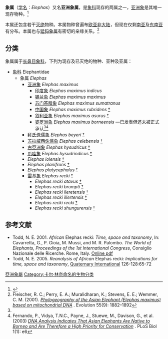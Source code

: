 {{Automatic Taxobox
| fossil_range = {{fossilrange|[[上新世|上新世]]|0}} 
| image = Asian elephant.jpg
| image_width = 250px
| image_caption =[[亚洲象|亚洲象]] ''Elephas maximus''
| taxon= Elephas
| authority = [[Linnaeus|Linnaeus]], 1758
| type_species = [[亚洲象|亚洲象]]<br>''Elephas maximus''
| type_species_authority = Linnaeus, 1758
| range_map = Asian Elephant range.png
| range_map_width = 250px
| range_map_caption = 现存[[亚洲象|亚洲象]]的分佈情況
| subdivision_ranks = [[种|种]]
| subdivision=
* [[亚洲象|亚洲象]] ''E. maximus''
* ''E. beyeri'' [[灭绝|†]]
* [[苏拉威西侏儒象|苏拉威西侏儒象]] ''E. celebensis'' [[灭绝|†]]
* ''E. hysudricus'' [[灭绝|†]]
* [[爪哇象|爪哇象]] ''E. hysudrindicus'' [[灭绝|†]]
* ''E. iolensis'' [[灭绝|†]]
* ''E. planifrons'' [[灭绝|†]]
*''E. platycephalus'' [[灭绝|†]]
*[[雷基象|雷基象]] ''E. recki'' [[灭绝|†]]

}}
'''象属'''（[[学名|学名]]：''Elephas''）又名'''亚洲象属'''，是[[象科|象科]]现存的两属之一，[[亚洲象|亚洲象]]是其唯一现存物种。<ref name=MSW3>{{cite book
 |title       = [http://google.com/books?id=JgAMbNSt8ikC&pg=PA90 Mammal Species of the World: A Taxonomic and Geographic Reference]
 |last        = Shoshani
 |first       = Jeheskel
 |author-link = Jeheskel Shoshani
 |chapter     = Order Proboscidea (pp. 90-91)
 |pages       = 
 |page        = 90
 |ref         = harv
 |edition     = 3rd
 |editor      = Wilson, Don E., and Reeder, DeeAnn M., eds
 |date        = 16 November 2005
 |publisher   = [[Johns_Hopkins_University_Press|Johns Hopkins University Press]], 2 vols. (2142 pp.)
 |location    = Baltimore
 |isbn        = 978-0-8018-8221-0
 |oclc        = 62265494
 |url         = http://www.bucknell.edu/msw3/browse.asp?id=11500003
 |deadurl     = yes
 |archiveurl  = https://web.archive.org/web/20120123153138/http://www.bucknell.edu/msw3/browse.asp?id=11500003
 |archivedate = 2012年1月23日
 |access-date = 2011年11月1日
}}</ref>

本属还包含若干[[灭绝|灭绝]]物种。本属物种曾遍布[[欧亚非大陆|欧亚非大陆]]，但现在仅剩[[南亚|南亚]]及[[东南亚|东南亚]]有分布。本属也与[[猛犸象属|猛犸象属]]有密切的亲缘关系。<ref>Fleischer, R. C.; Perry, E. A.; Muralidharan, K.; Stevens, E. E.; Wemmer, C. M. (2001). [http://nationalzoo.si.edu/Publications/ScientificPublications/pdfs/e9bf2179-2a2a-4f60-90c3-d8cec4f47385.pdf ''Phylogeography of the Asian Elephant (Elephas maximus) based on mitochondrial DNA''] {{Wayback|url=http://nationalzoo.si.edu/Publications/ScientificPublications/pdfs/e9bf2179-2a2a-4f60-90c3-d8cec4f47385.pdf |date=20120317132128 }}. Evolution 55(9): 1882–1892</ref>

==分类==
象属属于[[长鼻目|长鼻目]][[象科|象科]]，下列为现存及已灭绝的物种、亚种及亚属：
*[[象科|象科]] Elephantidae
** 象属 ''Elephas''
*** [[亚洲象|亚洲象]] ''Elephas maximus''
**** [[印度象|印度象]] ''Elephas maximus indicus''
**** [[锡兰象|锡兰象]] ''Elephas maximus maximus''
**** [[苏门答腊象|苏门答腊象]] ''Elephas maximus sumatranus''
**** [[中国象|中国象]] ''Elephas maximus rubridens'' [[灭绝|†]]
**** [[叙利亚象|叙利亚象]] ''Elephas maximus asurus'' [[灭绝|†]]
****[[婆罗洲象|婆罗洲象]] ''Elephas maximus borneensis'' —已发表但还未被正式承认<ref name="MSW3" /><ref name="Fernando03">Fernando, P., Vidya, T.N.C., Payne, J., Stuewe, M., Davison, G., et al. (2003) [http://biology.plosjournals.org/perlserv?request=get-document&doi=10.1371/journal.pbio.0000006 ''DNA Analysis Indicates That Asian Elephants Are Native to Borneo and Are Therefore a High Priority for Conservation''] {{Wayback|url=http://biology.plosjournals.org/perlserv?request=get-document&doi=10.1371%2Fjournal.pbio.0000006 |date=20080320061809 }}. PLoS Biol 1(1): e6</ref>
*** [[拜氏侏儒象|拜氏侏儒象]] ''Elephas beyeri'' [[灭绝|†]]
*** [[苏拉威西侏儒象|苏拉威西侏儒象]] ''Elephas celebensis'' [[灭绝|†]]
*** [[古亞洲象|古亞洲象]] ''Elephas hysudricus'' [[灭绝|†]]
*** [[爪哇象|爪哇象]] ''Elephas hysudrindicus'' [[灭绝|†]]
*** ''Elephas iolensis'' [[灭绝|†]]
*** ''Elephas planifrons'' [[灭绝|†]]
***''Elephas platycephalus'' [[灭绝|†]]
*** [[雷基象|雷基象]] ''Elephas recki'' [[灭绝|†]]
**** ''Elephas recki atavus'' [[灭绝|†]]
**** ''Elephas recki brumpti'' [[灭绝|†]]
**** ''Elephas recki ileretensis'' [[灭绝|†]]
**** ''Elephas recki illertensis'' [[灭绝|†]]
**** ''Elephas recki recki'' [[灭绝|†]]
**** ''Elephas recki shungurensis'' [[灭绝|†]]

==参考文献==
<!-- Article is inconsistent with Elephant and Palaeoloxodon etc pages. See also Biol. Lett.2:451 doi:10.1098/rsbl.2006.0467 but see also BiolLett3:55,57,60. First and last papers have digital appendices. -->
{{Reflist}}
*Todd, N. E. 2001. ''African'' Elephas recki: ''Time, space and taxonomy'', In: Cavarretta, G., P. Gioia, M. Mussi, and M. R. Palombo. ''The World of Elephants, Proceedings of the 1st International Congress'', Consiglio Nazionale delle Ricerche. Rome, Italy. [https://web.archive.org/web/20081216215509/http://www.cq.rm.cnr.it/elephants2001/pdf/693_697.pdf Online pdf]
*Todd, N. E. 2005. ''Reanalysis of African'' Elephas recki: ''Implications for time, space and taxonomy'', [[Quaternary_International|Quaternary International]] 126-128:65-72

{{Wikispecies|Elephas}}
{{Commons category|Elephas}}
{{長鼻目|state=collapsed}}
{{象科|state=collapsed}}
{{Taxonbar|from=Q310746}}

[[Category:亞洲象屬|]]
[[Category:卡尔·林奈命名的生物分类|Category:卡尔·林奈命名的生物分类]]